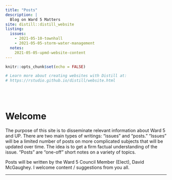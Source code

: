 ```yaml
---
title: "Posts"
description: |
  Blog on Ward 5 Matters
site: distill::distill_website
listing:
  issues:
    - 2021-05-10-townhall
    - 2021-05-05-storm-water-management
  notes:
    2021-05-05-upmd-website-content
---
```


```r
knitr::opts_chunk$set(echo = FALSE)

# Learn more about creating websites with Distill at:
# https://rstudio.github.io/distill/website.html

```

\
\

# Welcome


The purpose of this site is to disseminate relevant information about Ward 5 and UP. There are two main types of writings: "issues" and "posts." "Issues" will be a limited number of posts on more complicated subjects that will be updated over time. The idea is to get a firm factual understanding of the issue. "Posts" are "one-off" short notes on a variety of topics.

Posts will be written by the Ward 5 Council Member (Elect), David McGaughey. I welcome content / suggestions from you all. 

------


